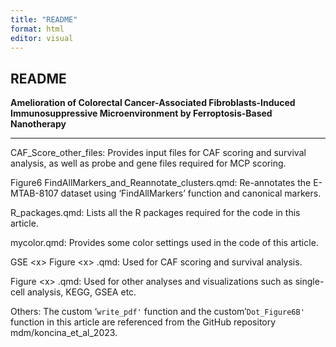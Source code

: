```yaml
---
title: "README"
format: html
editor: visual
---
```


## README

**Amelioration of Colorectal Cancer-Associated Fibroblasts-Induced Immunosuppressive Microenvironment by Ferroptosis-Based Nanotherapy**

---------------------------------------------------------------------------

CAF_Score_other_files: Provides input files for CAF scoring and survival analysis, as well as probe and gene files required for MCP scoring.

Figure6 FindAllMarkers_and_Reannotate_clusters.qmd: Re-annotates the E-MTAB-8107 dataset using 'FindAllMarkers' function and canonical markers.

R_packages.qmd: Lists all the R packages required for the code in this article.

mycolor.qmd: Provides some color settings used in the code of this article.

GSE \<x\> Figure \<x\> .qmd: Used for CAF scoring and survival analysis.

Figure \<x\> .qmd: Used for other analyses and visualizations such as single-cell analysis, KEGG, GSEA etc.

Others: The custom '`write_pdf'` function and the custom '`Dot_Figure6B'` function in this article are referenced from the GitHub repository mdm/koncina_et_al_2023.
